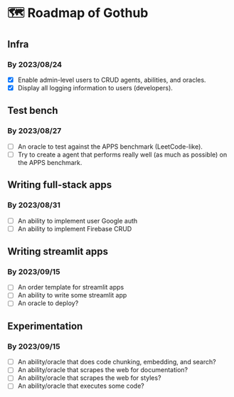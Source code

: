# 🗺️ Roadmap of Gothub

## Infra

### By 2023/08/24

- [x] Enable admin-level users to CRUD agents, abilities, and oracles.
- [x] Display all logging information to users (developers).

## Test bench

### By 2023/08/27

- [ ] An oracle to test against the APPS benchmark (LeetCode-like).
- [ ] Try to create a agent that performs really well (as much as possible) on the APPS benchmark.

## Writing full-stack apps

### By 2023/08/31

- [ ] An ability to implement user Google auth
- [ ] An ability to implement Firebase CRUD

## Writing streamlit apps

### By 2023/09/15

- [ ] An order template for streamlit apps
- [ ] An ability to write some streamlit app
- [ ] An oracle to deploy?

## Experimentation

### By 2023/09/15

- [ ] An ability/oracle that does code chunking, embedding, and search?
- [ ] An ability/oracle that scrapes the web for documentation?
- [ ] An ability/oracle that scrapes the web for styles?
- [ ] An ability/oracle that executes some code?
